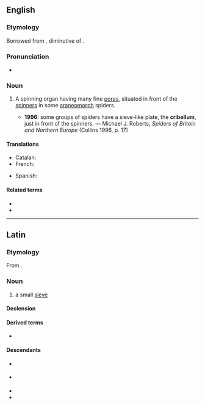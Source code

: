 ==English==
{{wikipedia}}

===Etymology===
Borrowed from {{bor|en|LL.|cribellum}}, diminutive of {{der|en|la|cribrum||sieve}}.

===Pronunciation===
* {{IPA|en|/kɹɪˈbɛləm/}}

===Noun===
{{en-noun|cribella}}

# {{lb|en|zoology}} A spinning organ having many fine [[pores]], situated in front of the [[spinner]]s in some [[araneomorph]] spiders.
#* '''1996''': some groups of spiders have a sieve-like plate, the '''cribellum''', just in front of the spinners. — Michael J. Roberts, ''Spiders of Britain and Northern Europe'' (Collins 1996, p. 17)

====Translations====
{{trans-top|spinning organ}}
* Catalan: {{t|ca|cribel|m}}
* French: {{t+|fr|cribellum|m}}
{{trans-mid}}
* Spanish: {{t|es|cribelo|m}}
{{trans-bottom}}

====Related terms====
* {{l|en|cribellate}}
* {{l|en|ecribellate}}

----

==Latin==

===Etymology===
From {{af|la|crībrum|-lus|alt2=-lum}}.

===Noun===
{{la-noun|crībellum<2>}}

# {{lb|la|Late Latin}} a small [[sieve]]

====Declension====
{{la-ndecl|crībellum<2>}}

====Derived terms====
* {{l|la|crībellō}}

====Descendants====
* {{desc|en|cribellum}} {{q|borrowing}}
* {{desc|ca|cribel}} {{q|borrowing}}
* {{desc|it|crivello}}
* {{desc|oc|crivèl}}